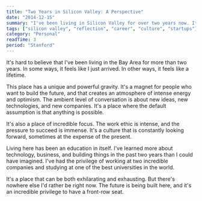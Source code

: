 ```yaml
---
title: "Two Years in Silicon Valley: A Perspective"
date: "2014-12-15"
summary: "I've been living in Silicon Valley for over two years now. It's a place of incredible energy, optimism, and ambition. It's also a place of intense competition and a relentless focus on the future. It's been a wild and educational ride."
tags: ["silicon valley", "reflection", "career", "culture", "startups"]
category: "Personal"
readTime: 3
period: "Stanford"
---
```


It's hard to believe that I've been living in the Bay Area for more than two years. In some ways, it feels like I just arrived. In other ways, it feels like a lifetime.

This place has a unique and powerful gravity. It's a magnet for people who want to build the future, and that creates an atmosphere of intense energy and optimism. The ambient level of conversation is about new ideas, new technologies, and new companies. It's a place where the default assumption is that anything is possible.

It's also a place of incredible focus. The work ethic is intense, and the pressure to succeed is immense. It's a culture that is constantly looking forward, sometimes at the expense of the present.

Living here has been an education in itself. I've learned more about technology, business, and building things in the past two years than I could have imagined. I've had the privilege of working at two incredible companies and studying at one of the best universities in the world.

It's a place that can be both exhilarating and exhausting. But there's nowhere else I'd rather be right now. The future is being built here, and it's an incredible privilege to have a front-row seat.

